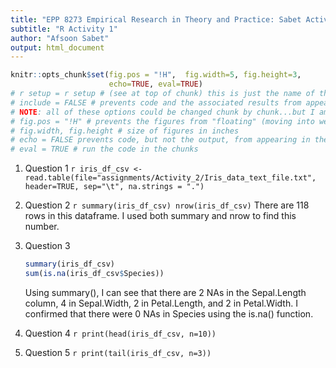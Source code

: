 ```yaml
---
title: "EPP 8273 Empirical Research in Theory and Practice: Sabet Activity 1"
subtitle: "R Activity 1"
author: "Afsoon Sabet"
output: html_document
---
```


```r
knitr::opts_chunk$set(fig.pos = "!H",  fig.width=5, fig.height=3,
                      echo=TRUE, eval=TRUE)
# r setup = r setup # (see at top of chunk) this is just the name of this chunk. Each chunk within a script needs a unique name
# include = FALSE # prevents code and the associated results from appearing in the finished output file (e.g., PDF). R Markdown still runs the code in the chunk, and the results can be used by other chunks.
# NOTE: all of these options could be changed chunk by chunk...but I am specifying global options here (i.e., applied to all chunks) using "opts_chunk$set"
# fig.pos = "!H" # prevents the figures from "floating" (moving into weird locations as R tries to organize the output file)
# fig.width, fig.height # size of figures in inches
# echo = FALSE prevents code, but not the output, from appearing in the finished file. This is a useful way to embed figures.
# eval = TRUE # run the code in the chunks
```

\vspace{12pt}
@. Question 1
    ```r
iris_df_csv <-read.table(file="assignments/Activity_2/Iris_data_text_file.txt", header=TRUE, sep="\t", na.strings = ".")
    ```

@. Question 2
    ```r
summary(iris_df_csv)
nrow(iris_df_csv)
    ```
There are 118 rows in this dataframe. I used both summary and nrow to find this number.


@. Question 3
    ```r
summary(iris_df_csv)
sum(is.na(iris_df_csv$Species))
```
Using summary(), I can see that there are 2 NAs in the Sepal.Length column, 4 in Sepal.Width, 2 in Petal.Length, and 2 in Petal.Width. I confirmed that there were 0 NAs in Species using the is.na() function. 


@. Question 4
    ```r
print(head(iris_df_csv, n=10))
    ```

@. Question 5
    ```r
print(tail(iris_df_csv, n=3))
    ```
